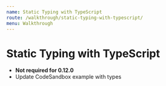 ```yaml
---
name: Static Typing with TypeScript
route: /walkthrough/static-typing-with-typescript/
menu: Walkthrough
---
```


# Static Typing with TypeScript

- **Not required for 0.12.0**
- Update CodeSandbox example with types
